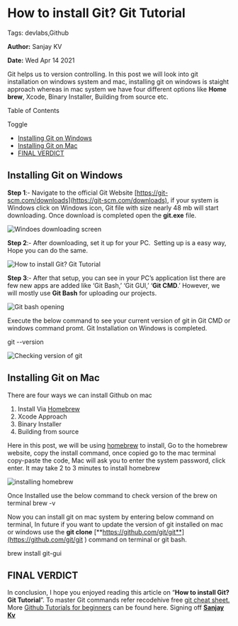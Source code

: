 How to install Git? Git Tutorial
================================

Tags: devlabs,Github

**Author:** Sanjay KV

**Date:** Wed Apr 14 2021

Git helps us to version controlling. In this post we will look into git installation on windows system and mac, installing git on windows is staight approach whereas in mac system we have four different options like **Home brew**, Xcode, Binary Installer, Building from source etc.

Table of Contents

Toggle

- [Installing Git on Windows](#installing-git-on-windows)
- [Installing Git on Mac](#installing-git-on-mac)
- [FINAL VERDICT](#final-verdict)

**Installing Git on Windows**
-----------------------------

**Step 1**:- Navigate to the official Git Website [https://git-scm.com/downloads](https://git-scm.com/downloads), if your system is Windows click on Windows icon, Git file with size nearly 48 mb will start downloading. Once download is completed open the **git.exe** file.

![Windoes downloading screen](https://recodehive.com/wp-content/uploads/2021/04/image-174.png)

**Step 2**:- After downloading, set it up for your PC.  Setting up is a easy way, Hope you can do the same.

![How to install Git? Git Tutorial](https://recodehive.com/wp-content/uploads/2021/04/image-176.png)

**Step 3**:- After that setup, you can see in your PC’s application list there are few new apps are added like ‘Git Bash,’ ‘Git GUI,’ ‘**Git CMD**.’ However, we will mostly use **Git Bash** for uploading our projects.

![Git bash opening ](https://recodehive.com/wp-content/uploads/2021/04/image-178.png)

Execute the below command to see your current version of git in Git CMD or windows command promt. Git Installation on Windows is completed.

git --version

![Checking version of git](https://recodehive.com/wp-content/uploads/2021/04/image-179.png)

**Installing Git on Mac**
-------------------------

There are four ways we can install Github on mac
1. Install Via [Homebrew](https://brew.sh/)
2. Xcode Approach
3. Binary Installer
4. Building from source

Here in this post, we will be using [homebrew](https://brew.sh/) to install, Go to the homebrew website, copy the install command, once copied go to the mac terminal copy-paste the code, Mac will ask you to enter the system password, click enter. It may take 2 to 3 minutes to install homebrew

![installing homebrew](https://recodehive.com/wp-content/uploads/2021/04/image-181.png)

Once Installed use the below command to check version of the brew on terminal
brew -v

Now you can install git on mac system by entering below command on terminal, In future if you want to update the version of git installed on mac or windows use the **git clone** [**https://github.com/git/git**](https://github.com/git/git ) command on terminal or git bash.

brew install git-gui

FINAL VERDICT
-------------

In conclusion, I hope you enjoyed reading this article on “**How to install Git? Git Tutorial**”. To master Git commands refer recodehive free [git cheat sheet.](https://recodehive.com/git-cheat-sheet-50-git-commands-git-tutorials/) More [Github Tutorials for beginners](https://recodehive.com/github-tutorials/) can be found here. Signing off **[Sanjay Kv](https://recodehive.com/about-us/)**